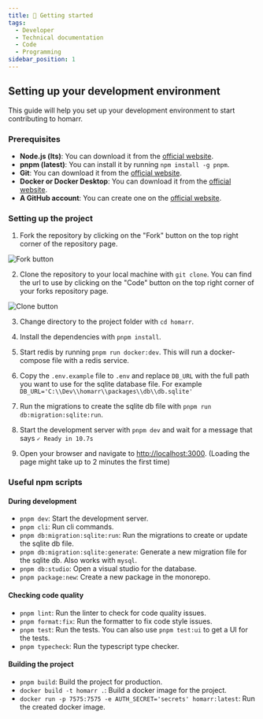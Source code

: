 ```yaml
---
title: 🚀 Getting started
tags:
  - Developer
  - Technical documentation
  - Code
  - Programming
sidebar_position: 1
---
```


## Setting up your development environment

This guide will help you set up your development environment to start contributing to homarr.

### Prerequisites

- **Node.js (lts)**: You can download it from the [official website](https://nodejs.org/).
- **pnpm (latest)**: You can install it by running `npm install -g pnpm`.
- **Git**: You can download it from the [official website](https://git-scm.com/).
- **Docker or Docker Desktop**: You can download it from the [official website](https://www.docker.com/).
- **A GitHub account**: You can create one on the [official website](https://github.com/).

### Setting up the project

1. Fork the repository by clicking on the "Fork" button on the top right corner of the repository page.

![Fork button](./img/fork.png)

2. Clone the repository to your local machine with `git clone`. You can find the url to use by clicking on the "Code" button on the top right corner of your forks repository page.

![Clone button](./img/clone.png)

3. Change directory to the project folder with `cd homarr`.

4. Install the dependencies with `pnpm install`.

5. Start redis by running `pnpm run docker:dev`. This will run a docker-compose file with a redis service.

6. Copy the `.env.example` file to `.env` and replace `DB_URL` with the full path you want to use for the sqlite database file. For example `DB_URL='C:\\Dev\\homarr\\packages\\db\\db.sqlite'`

7. Run the migrations to create the sqlite db file with `pnpm run db:migration:sqlite:run`.

8. Start the development server with `pnpm dev` and wait for a message that says `✓ Ready in 10.7s`

9. Open your browser and navigate to [http://localhost:3000](http://localhost:3000). (Loading the page might take up to 2 minutes the first time)

### Useful npm scripts

#### During development

- `pnpm dev`: Start the development server.
- `pnpm cli`: Run cli commands.
- `pnpm db:migration:sqlite:run`: Run the migrations to create or update the sqlite db file.
- `pnpm db:migration:sqlite:generate`: Generate a new migration file for the sqlite db. Also works with `mysql`.
- `pnpm db:studio`: Open a visual studio for the database.
- `pnpm package:new`: Create a new package in the monorepo.

#### Checking code quality

- `pnpm lint`: Run the linter to check for code quality issues.
- `pnpm format:fix`: Run the formatter to fix code style issues.
- `pnpm test`: Run the tests. You can also use `pnpm test:ui` to get a UI for the tests.
- `pnpm typecheck`: Run the typescript type checker.

#### Building the project
- `pnpm build`: Build the project for production.
- `docker build -t homarr .`: Build a docker image for the project.
- `docker run -p 7575:7575 -e AUTH_SECRET='secrets' homarr:latest`: Run the created docker image.